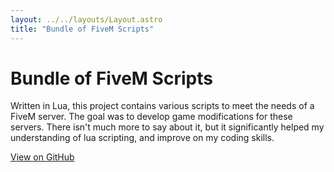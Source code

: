```yaml
---
layout: ../../layouts/Layout.astro
title: "Bundle of FiveM Scripts"
---
```


# Bundle of FiveM Scripts

Written in Lua, this project contains various scripts to meet the needs of a FiveM server. The goal was to develop game modifications for these servers. There isn't much more to say about it, but it significantly helped my understanding of lua scripting, and improve on my coding skills.

[View on GitHub](https://github.com/bdebruyn02/FiveM-Scripts)
